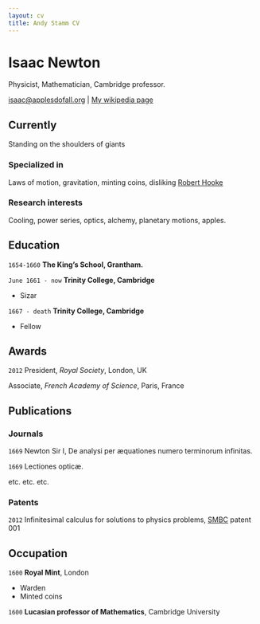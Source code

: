 ```yaml
---
layout: cv
title: Andy Stamm CV
---
```

# Isaac Newton
Physicist, Mathematician, Cambridge professor.

<div id="webaddress">
<a href="isaac@applesdofall.org">isaac@applesdofall.org</a>
| <a href="http://en.wikipedia.org/wiki/Isaac_Newton">My wikipedia page</a>
</div>


## Currently

Standing on the shoulders of giants

### Specialized in

Laws of motion, gravitation, minting coins, disliking [Robert Hooke](http://en.wikipedia.org/wiki/Robert_Hooke)


### Research interests

Cooling, power series, optics, alchemy, planetary motions, apples.


## Education

`1654-1660`
__The King's School, Grantham.__

`June 1661 - now`
__Trinity College, Cambridge__

- Sizar

`1667 - death`
__Trinity College, Cambridge__

- Fellow



## Awards

`2012`
President, *Royal Society*, London, UK

Associate, *French Academy of Science*, Paris, France



## Publications

<!-- A list is also available [online](http://scholar.google.co.uk/citations?user=LTOTl0YAAAAJ) -->

### Journals

`1669`
Newton Sir I, De analysi per æquationes numero terminorum infinitas. 

`1669`
Lectiones opticæ.

etc. etc. etc.

### Patents

`2012`
Infinitesimal calculus for solutions to physics problems, [SMBC](http://www.techdirt.com/articles/20121011/09312820678/if-patents-had-been-around-time-newton.shtml) patent 001


## Occupation

`1600`
__Royal Mint__, London

- Warden
- Minted coins

`1600`
__Lucasian professor of Mathematics__, Cambridge University



<!-- ### Footer

Last updated: May 2013 -->